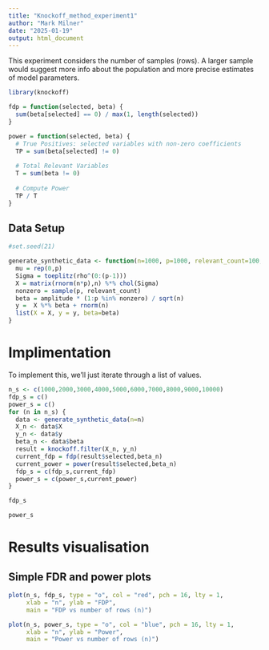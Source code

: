 ```yaml
---
title: "Knockoff_method_experiment1"
author: "Mark Milner"
date: "2025-01-19"
output: html_document
---
```


This experiment considers the number of samples (rows). A larger sample would suggest more info about the population and more precise estimates of model parameters.

```r
library(knockoff)
```

```r
fdp = function(selected, beta) {
  sum(beta[selected] == 0) / max(1, length(selected))
}
```

```r
power = function(selected, beta) {
  # True Positives: selected variables with non-zero coefficients
  TP = sum(beta[selected] != 0)
  
  # Total Relevant Variables
  T = sum(beta != 0)
  
  # Compute Power
  TP / T
}
```

## Data Setup 

```r
#set.seed(21)
```

```r
generate_synthetic_data <- function(n=1000, p=1000, relevant_count=100, amplitude=4.5, rho=0.25) {
  mu = rep(0,p)
  Sigma = toeplitz(rho^(0:(p-1)))
  X = matrix(rnorm(n*p),n) %*% chol(Sigma)
  nonzero = sample(p, relevant_count)
  beta = amplitude * (1:p %in% nonzero) / sqrt(n)
  y =  X %*% beta + rnorm(n)
  list(X = X, y = y, beta=beta)
}

```

# Implimentation

To implement this, we'll just iterate through a list of values. 

```r
n_s <- c(1000,2000,3000,4000,5000,6000,7000,8000,9000,10000)
fdp_s = c()
power_s = c()
for (n in n_s) {
  data <- generate_synthetic_data(n=n)
  X_n <- data$X
  y_n <- data$y
  beta_n <- data$beta
  result = knockoff.filter(X_n, y_n)
  current_fdp = fdp(result$selected,beta_n)
  current_power = power(result$selected,beta_n)
  fdp_s = c(fdp_s,current_fdp)
  power_s = c(power_s,current_power)
}
```

```r
fdp_s
```

```r
power_s
```
# Results visualisation 

## Simple FDR and power plots

```r
plot(n_s, fdp_s, type = "o", col = "red", pch = 16, lty = 1,
     xlab = "n", ylab = "FDP",
     main = "FDP vs number of rows (n)")

plot(n_s, power_s, type = "o", col = "blue", pch = 16, lty = 1,
     xlab = "n", ylab = "Power",
     main = "Power vs number of rows (n)")

```





